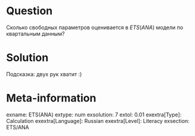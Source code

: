 Question
========

Сколько свободных параметров оценивается в $ETS(ANA)$ модели по квартальным данным?

Solution
========

Подсказка: двух рук хватит :)

Meta-information
================
exname: ETS(ANA)
extype: num
exsolution: 7
extol: 0.01
exextra[Type]: Calculation
exextra[Language]: Russian
exextra[Level]: Literacy
exsection: ETS/ANA
